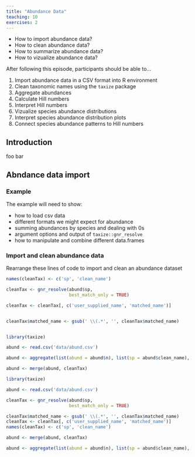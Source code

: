 ```yaml
---
title: "Abundance Data"
teaching: 10
exercises: 2
---
```


:::::::::::::::::::::::::::::::::::::: questions 

- How to import abundance data?
- How to clean abundance data?
- How to summarize abundance data?
- How to vizualize abundance data?

::::::::::::::::::::::::::::::::::::::::::::::::

::::::::::::::::::::::::::::::::::::: objectives

After following this episode, participants should be able to...

1. Import abundance data in a CSV format into R environment
2. Clean taxonomic names using the `taxize` package
3. Aggregate abundances
4. Calculate Hill numbers 
5. Interpret Hill numbers
6. Vizualize species abundance distributions
7. Interpret species abundance distribution plots
8. Connect species abundance patterns to Hill numbers


::::::::::::::::::::::::::::::::::::::::::::::::

## Introduction

foo bar

## Abndance data import

### Example

The example will need to show:

- how to load csv data
- different formats we might expect for abundance
- summing abundances by species and dealing with 0s
- argument options and output of `taxize::gnr_resolve`
- how to manipulate and combine different data.frames


::: challenge

### Import and clean abundance data

Rearrange these lines of code to import and clean an abundance dataset

```r
names(cleanTax) <- c('sp', 'clean_name')

cleanTax <- gnr_resolve(abund$sp, 
                        best_match_only = TRUE)

cleanTax <- cleanTax[, c('user_supplied_name', 'matched_name')]


cleanTax$matched_name <- gsub(' \\(.*', '', cleanTax$matched_name)


library(taxize)

abund <- read.csv('data/abund.csv')

abund <- aggregate(list(abund = abund$n), list(sp = abund$clean_name), sum)

abund <- merge(abund, cleanTax)
```

:::::: solution

```r
library(taxize)

abund <- read.csv('data/abund.csv')

cleanTax <- gnr_resolve(abund$sp, 
                        best_match_only = TRUE)

cleanTax$matched_name <- gsub(' \\(.*', '', cleanTax$matched_name)
cleanTax <- cleanTax[, c('user_supplied_name', 'matched_name')]
names(cleanTax) <- c('sp', 'clean_name')

abund <- merge(abund, cleanTax)

abund <- aggregate(list(abund = abund$n), list(sp = abund$clean_name), sum)
```

:::::::::::::::

:::::::::::::
